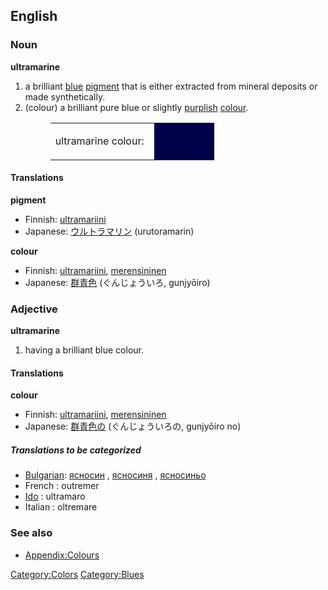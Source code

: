 {{Wikipedia}}
==English==
===Noun===
'''ultramarine'''

#a brilliant [[blue]] [[pigment]] that is either extracted from mineral deposits or made synthetically.
#(colour) a brilliant pure blue or slightly [[purple|purplish]] [[color|colour]].
#:<table><tr><td>ultramarine colour: &nbsp;</td><td bgcolor="#00004A" width="80">&nbsp; </td></tr></table>

====Translations====
'''pigment'''
{{top}}
*Finnish: [[ultramariini]]
*Japanese: [[ウルトラマリン]] (urutoramarin)
{{mid}}
{{bottom}}

'''colour'''
{{top}}
*Finnish: [[ultramariini]], [[merensininen]]
*Japanese: [[群青色]] (ぐんじょういろ, gunjyōiro)
{{mid}}
{{bottom}}

===Adjective===
'''ultramarine'''
#having a brilliant blue colour.

====Translations====
'''colour'''
{{top}}
*Finnish: [[ultramariini]], [[merensininen]]
*Japanese: [[群青色]]の (ぐんじょういろの, gunjyōiro no)
{{mid}}
{{bottom}}

=====Translations to be categorized=====
{{checktrans}}
<!--Remove this section once all of the translations below have been moved into the tables above.-->

* [[Bulgarian]]: [[ясносин]] {{m}}, [[ясносиня]] {{f}}, [[ясносиньо]] {{n}}
* French : outremer
* [[w:Ido|Ido]] : ultramaro
* Italian : oltremare

===See also===
*[[Wiktionary_Appendix:Colours|Appendix:Colours]]

[[Category:Colors]]
[[Category:Blues]]
